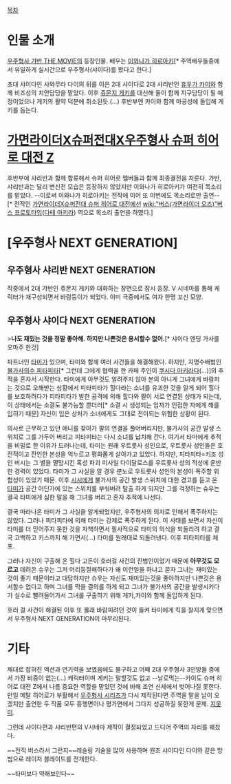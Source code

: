 [[목차]]

= 인물 소개 =
[[우주형사 갸반 THE MOVIE]]의 등장인물. 배우는 [[이와나가 히로아키]][* 주역배우들중에서 유일하게 실시간으로 우주형사(샤이다)를 봤다고 한다.]

초대 샤이다인 사와무라 다이의 뒤를 이은 2대 샤이다로 2대 샤리반인 [[휴우가 카이]]와 함께 비즈성의 치안담당을 맡았다. 이후 [[쥬몬지 게키]]를 대신해 둘이 함께 지구담당이 될 예정이었으나 게키의 활약 덕분에 취소된듯.(...) 후반부엔 카이와 함께 마공성에 돌입해 게키를 돕는다.

= [[가면라이더X슈퍼전대X우주형사 슈퍼 히어로 대전 Z]] =
후반부에 샤리반과 함께 합류해서 슈퍼 히어로 멤버들과 함께 최종결전을 치룬다. 갸반, 샤리반과는 달리 변신전 모습은 등장하지 않았지만 이와나가 히로아키가 여전히 목소리를 맡았다. --이로써 이와나가 히로아키는 전작에 이어 또 이번에도 목소리로만 출연--[* 전작인 [[가면라이더X슈퍼전대 슈퍼 히어로 대전]]에선 [[wiki:"버스(가면라이더 오즈)"버스 프로토타입]]([[다테 아키라]]) 역으로 목소리 출연을 하였다.]

= [우주형사 NEXT GENERATION] =
== 우주형사 샤리반 NEXT GENERATION ==
작중에서 2대 갸반인 쥬몬지 게키와 대화하는 장면으로 잠시 등장. V 시네마를 통해 케릭터가 재구성되면서 바람둥이가 되었다. 이미 극중에서도 여자 한명 꼬신 모양.

== 우주형사 샤이다 NEXT GENERATION ==
>'''나도 재밌는 것을 정말 좋아해. 하지만 나쁜것은 용서할수 없어.'''[* 샤이다 엔딩 가사를 오마주 한것]

파트너인 [[타미]]가 있으며, 타미와 함께 여러 사건들을 해결해왔다. 하지만, 지명수배범인 [[불가사의수 피타피타]][* 그런데 그에게 협력을 한 카페 주인이 [[쿠시다 아키라]]다(...)]의 추적을 혼자서 시작한다. 타미에게 아무것도 알려주지 않아 본의 아니게 그녀에게 바람피는 것으로 오해받는 상황에서 피타피타가 힐다라는 소녀를 유괴한 것을 알게 되어 힐다를 보호하려다가 피타피타가 발한 공격에 의해 힐다와 팔이 서로 연결된 상태가 되는데, 이 상태에서는 소결도 불가능할 뿐더러[* 소결 시 생성되는 입자가 인접한 자에게 해를 입히기 때문] 자신이 입은 상처가 소녀에게도 그대로 전이되는 위험한 상황이 된다. 

의사로 근무하고 있던 애니를 찾아가 팔의 연결을 풀어버리지만, 불가사의 공간 발생 스위치로 그를 가두어 버리고 피타피타는 다시 소녀를 납치해 간다. 여기서 타미에게 추적을 비밀로 한 이유가 드러나는데, 타미는 원래 우트룻사 성인으로, 우트룻사 성인들은 호전적이고 잔인한 본성을 억누르고 평화롭게 살아가고 있었다. 하지만, 피타피타=키조 성인 버시는 그 별을 멸망시킨 혹성 파괴 미사일 다이달로스를 우트룻사 성의 적성에 운반한 경력이 있었다. 타미가 그 사실을 알 경우 분노로 우트룻사 성인의 본성이 폭주할 위험성이 있었기 때문. 이후 [[시시]]에게 불가사의 공간 발생 스위치에 대한 경고를 듣고 온 [[타미]]가 공간 어딘가에 있는 스위치를 부숴버려 탈출 하게 되지만 그를 걱정하는 슈우는 결국 타미에게 심한 말을 해 그녀를 버리고 혼자 추적에 나선다.

결국 따라나온 타미가 그 사실을 알게되었지만, 우주형사의 의지로 인해서 폭주하지는 않았다. 그러나 피타피타에 의해 타미는 강제로 폭주하게 된다. 이 사태를 보면서 자신이 타미를 더 믿어주지 못한 것을 자책하면서 필사적으로 타미의 의식을 되돌리려 하고 결국 고백하고 키스까지 해 가면서(...) 타미를 원래대로 되돌려낸다. 이후 피타피타를 체포.

그러나 자신이 구출해 온 힐다 고든이 호러걸 사건의 진범인이었기 때문에 '''아무것도 모르고''' 데려온 슈우는 그저 어리둥절해하다가 왜 이런일을 하냐고 묻자 그녀는 재미있는 것이 좋기 때문이라고 대답하지만 슈우는 자신도 재미있는것을 좋아하지만 나쁜것은 용서할수 없다고 하며 그녀를 막을 결의를 하게 되고 그녀가 불가사의 공간을 발생시키다가 실수로 빨려들어가서 그녀를 구출하기 위해 게키,카이와 함께 돌입하게 된다. 

호러 걸 사건이 해결된 이후 또 몰래 바람피려던 것이 들켜 타미에게 킥을 찰지게 맞으면서 우주형사 NEXT GENERATION이 마무리된다.

= 기타 =

제대로 잡혀진 액션과 연기력을 보였음에도 불구하고 어째 2대 우주형사 3인방들 중에서 가장 비중이 없는(...) 캐릭터이며 게키는 말할것도 없고 --날로먹는--카이도 슈퍼 히어로 대전 Z에서 나름 중요한 역할을 맡았던 것에 비해 조연 신세에서 벗어나질 못한다. 만일 메탈 히어로가 부활해서 [[우주형사 시리즈]]가 다시 제작된다면 주역을 맡을 날이 오겠지만 출연한 두 작품 모두 흥행면이나 평가면에서 그다지 성공하질 못한게 문제. [[지못미]].

그런데 샤이다편과 샤리반편의 V시네마 제작이 결정되었고 드디어 주역의 자리를 꿰찼다.

~~전직 버스라서 그런지~~레슬링 기술을 많이 사용하며 원조 샤이다인 다이와 같은 방법으로 레이저 블레이드를 전개한다.

~~타미보다 약해보인다~~
